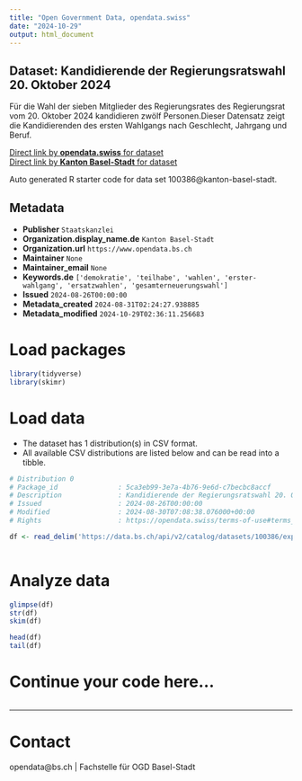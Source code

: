```yaml
---
title: "Open Government Data, opendata.swiss"
date: "2024-10-29"
output: html_document
---
```


## Dataset: Kandidierende der Regierungsratswahl 20. Oktober 2024

Für die Wahl der sieben Mitglieder des Regierungsrates des Regierungsrat vom 20. Oktober 2024 kandidieren zwölf Personen.Dieser Datensatz zeigt die Kandidierenden des ersten Wahlgangs nach Geschlecht, Jahrgang und Beruf.

[Direct link by **opendata.swiss** for dataset](https://opendata.swiss/de/dataset/kandidierende-der-regierungsratswahl-20-oktober-2024)<br>
[Direct link by **Kanton Basel-Stadt** for dataset](https://data.bs.ch/explore/dataset/100386/)

Auto generated R starter code for data set 100386@kanton-basel-stadt.

## Metadata

- **Publisher** `Staatskanzlei`
- **Organization.display_name.de** `Kanton Basel-Stadt`
- **Organization.url** `https://www.opendata.bs.ch`
- **Maintainer** `None`
- **Maintainer_email** `None`
- **Keywords.de** `['demokratie', 'teilhabe', 'wahlen', 'erster-wahlgang', 'ersatzwahlen', 'gesamterneuerungswahl']`
- **Issued** `2024-08-26T00:00:00`
- **Metadata_created** `2024-08-31T02:24:27.938885`
- **Metadata_modified** `2024-10-29T02:36:11.256683`


# Load packages

```r

library(tidyverse)
library(skimr)

```

# Load data

-   The dataset has 1 distribution(s) in CSV format.
-   All available CSV distributions are listed below and can be read into a tibble.

```r

# Distribution 0
# Package_id               : 5ca3eb99-3e7a-4b76-9e6d-c7becbc8accf
# Description              : Kandidierende der Regierungsratswahl 20. Oktober 2024 (csv)
# Issued                   : 2024-08-26T00:00:00
# Modified                 : 2024-08-30T07:08:38.076000+00:00
# Rights                   : https://opendata.swiss/terms-of-use#terms_by

df <- read_delim('https://data.bs.ch/api/v2/catalog/datasets/100386/exports/csv?use_labels=true')



```

# Analyze data

```r

glimpse(df)
str(df)
skim(df)

head(df)
tail(df)

```

# Continue your code here...

```r

```

------------------------------------------------------------------------

# Contact

opendata@bs.ch | Fachstelle für OGD Basel-Stadt
